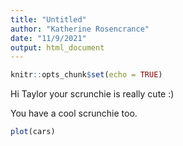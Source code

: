 ```yaml
---
title: "Untitled"
author: "Katherine Rosencrance"
date: "11/9/2021"
output: html_document
---
```


```r
knitr::opts_chunk$set(echo = TRUE)
```

Hi Taylor your scrunchie is really cute :)

You have a cool scrunchie too. 
```r
plot(cars)

```

```r

```

